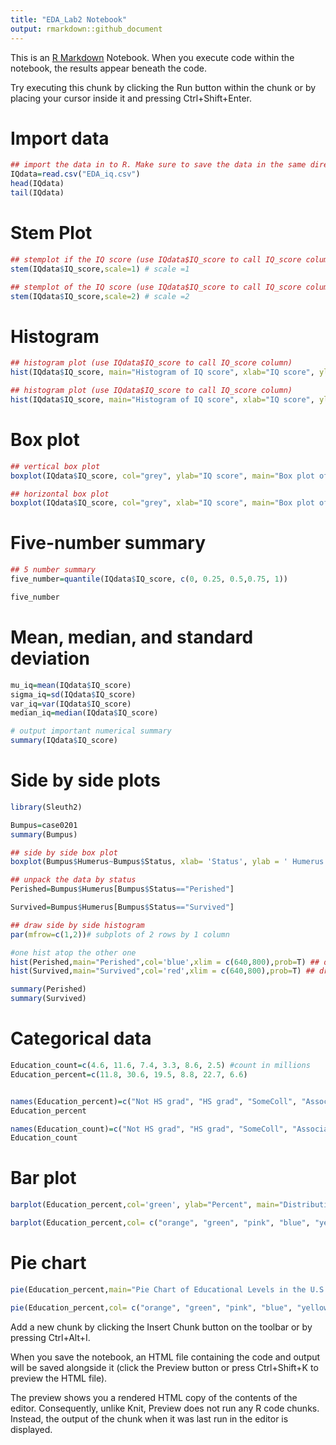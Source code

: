 ```yaml
---
title: "EDA_Lab2 Notebook"
output: rmarkdown::github_document
---
```


This is an [R Markdown](http://rmarkdown.rstudio.com) Notebook. When you execute code within the notebook, the results appear beneath the code.

Try executing this chunk by clicking the Run button within the chunk or by placing your cursor inside it and pressing Ctrl+Shift+Enter.

# Import data

```r
## import the data in to R. Make sure to save the data in the same directory as your R code/workspace. 
IQdata=read.csv("EDA_iq.csv")
head(IQdata)
tail(IQdata)
```

# Stem Plot

```r
## stemplot if the IQ score (use IQdata$IQ_score to call IQ_score column)
stem(IQdata$IQ_score,scale=1) # scale =1
```

```r
## stemplot of the IQ score (use IQdata$IQ_score to call IQ_score column)
stem(IQdata$IQ_score,scale=2) # scale =2
```

# Histogram

```r
## histogram plot (use IQdata$IQ_score to call IQ_score column)
hist(IQdata$IQ_score, main="Histogram of IQ score", xlab="IQ score", ylab="Count",col="red", prob=F)
```

```r
## histogram plot (use IQdata$IQ_score to call IQ_score column)
hist(IQdata$IQ_score, main="Histogram of IQ score", xlab="IQ score", ylab="Probability",col="red", prob=T)
```

# Box plot

```r
## vertical box plot
boxplot(IQdata$IQ_score, col="grey", ylab="IQ score", main="Box plot of IQ score")
```

```r
## horizontal box plot
boxplot(IQdata$IQ_score, col="grey", xlab="IQ score", main="Box plot of IQ score", horizontal=T)
```

# Five-number summary

```r
## 5 number summary 
five_number=quantile(IQdata$IQ_score, c(0, 0.25, 0.5,0.75, 1))

five_number
```

# Mean, median, and standard deviation

```r
mu_iq=mean(IQdata$IQ_score)
sigma_iq=sd(IQdata$IQ_score)
var_iq=var(IQdata$IQ_score)
median_iq=median(IQdata$IQ_score)
```

```r
# output important numerical summary
summary(IQdata$IQ_score)
```

# Side by side plots

```r
library(Sleuth2)

Bumpus=case0201
summary(Bumpus)
```

```r
## side by side box plot
boxplot(Bumpus$Humerus~Bumpus$Status, xlab= 'Status', ylab = ' Humerus Length (inches)') ## side by side box plot HERE
```

```r

## unpack the data by status
Perished=Bumpus$Humerus[Bumpus$Status=="Perished"] 

Survived=Bumpus$Humerus[Bumpus$Status=="Survived"] 

## draw side by side histogram
par(mfrow=c(1,2))# subplots of 2 rows by 1 column

#one hist atop the other one
hist(Perished,main="Perished",col='blue',xlim = c(640,800),prob=T) ## draw histogram HERE
hist(Survived,main="Survived",col='red',xlim = c(640,800),prob=T) ## draw histogram  HERE

```

```r
summary(Perished)
summary(Survived)
```

# Categorical data

```r
Education_count=c(4.6, 11.6, 7.4, 3.3, 8.6, 2.5) #count in millions
Education_percent=c(11.8, 30.6, 19.5, 8.8, 22.7, 6.6) 


names(Education_percent)=c("Not HS grad", "HS grad", "SomeColl", "Associate", "Bachelor's", "Advanced")#self-explanatory
Education_percent

names(Education_count)=c("Not HS grad", "HS grad", "SomeColl", "Associate", "Bachelor's", "Advanced")#self-explanatory
Education_count
```

# Bar plot

```r
barplot(Education_percent,col='green', ylab="Percent", main="Distribution of Educational Levels in the U.S. (age 25-34)")

barplot(Education_percent,col= c("orange", "green", "pink", "blue", "yellow", "red"), ylab="Percent", main="Distribution of Educational Levels in the U.S. (age 25-34)")
```

# Pie chart 

```r
pie(Education_percent,main="Pie Chart of Educational Levels in the U.S. (age 25-34)")

pie(Education_percent,col= c("orange", "green", "pink", "blue", "yellow", "red"),main="Pie Chart of Educational Levels in the U.S. (age 25-34)")
```

Add a new chunk by clicking the Insert Chunk button on the toolbar or by pressing Ctrl+Alt+I.

When you save the notebook, an HTML file containing the code and output will be saved alongside it (click the Preview button or press Ctrl+Shift+K to preview the HTML file).

The preview shows you a rendered HTML copy of the contents of the editor. Consequently, unlike Knit, Preview does not run any R code chunks. Instead, the output of the chunk when it was last run in the editor is displayed.
